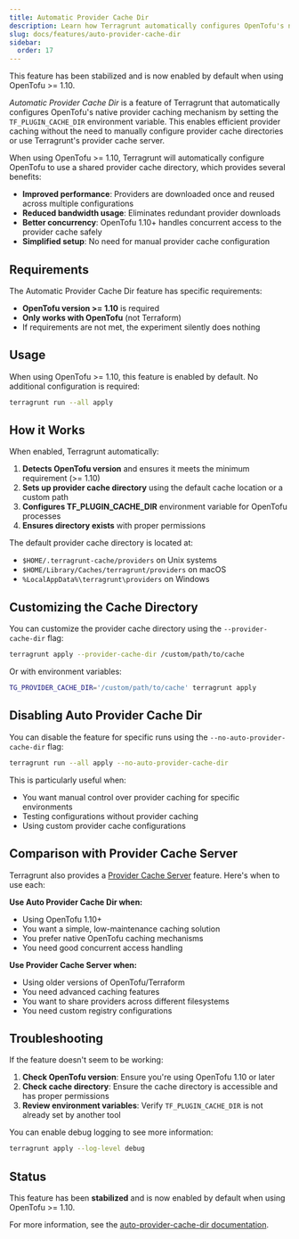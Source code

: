 ```yaml
---
title: Automatic Provider Cache Dir
description: Learn how Terragrunt automatically configures OpenTofu's native provider caching to improve performance and reduce bandwidth usage.
slug: docs/features/auto-provider-cache-dir
sidebar:
  order: 17
---
```



<Aside type="tip">
This feature has been stabilized and is now enabled by default when using OpenTofu >= 1.10.
</Aside>

*Automatic Provider Cache Dir* is a feature of Terragrunt that automatically configures OpenTofu's native provider caching mechanism by setting the `TF_PLUGIN_CACHE_DIR` environment variable. This enables efficient provider caching without the need to manually configure provider cache directories or use Terragrunt's provider cache server.

When using OpenTofu >= 1.10, Terragrunt will automatically configure OpenTofu to use a shared provider cache directory, which provides several benefits:

- **Improved performance**: Providers are downloaded once and reused across multiple configurations
- **Reduced bandwidth usage**: Eliminates redundant provider downloads
- **Better concurrency**: OpenTofu 1.10+ handles concurrent access to the provider cache safely
- **Simplified setup**: No need for manual provider cache configuration

## Requirements

The Automatic Provider Cache Dir feature has specific requirements:

- **OpenTofu version >= 1.10** is required
- **Only works with OpenTofu** (not Terraform)
- If requirements are not met, the experiment silently does nothing

## Usage

When using OpenTofu >= 1.10, this feature is enabled by default. No additional configuration is required:

```bash
terragrunt run --all apply
```

## How it Works

When enabled, Terragrunt automatically:

1. **Detects OpenTofu version** and ensures it meets the minimum requirement (>= 1.10)
2. **Sets up provider cache directory** using the default cache location or a custom path
3. **Configures TF_PLUGIN_CACHE_DIR** environment variable for OpenTofu processes
4. **Ensures directory exists** with proper permissions

The default provider cache directory is located at:

- `$HOME/.terragrunt-cache/providers` on Unix systems
- `$HOME/Library/Caches/terragrunt/providers` on macOS
- `%LocalAppData%\terragrunt\providers` on Windows

## Customizing the Cache Directory

You can customize the provider cache directory using the `--provider-cache-dir` flag:

```bash
terragrunt apply --provider-cache-dir /custom/path/to/cache
```

Or with environment variables:

```bash
TG_PROVIDER_CACHE_DIR='/custom/path/to/cache' terragrunt apply
```

## Disabling Auto Provider Cache Dir

You can disable the feature for specific runs using the `--no-auto-provider-cache-dir` flag:

```bash
terragrunt run --all apply --no-auto-provider-cache-dir
```

This is particularly useful when:
- You want manual control over provider caching for specific environments
- Testing configurations without provider caching
- Using custom provider cache configurations

## Comparison with Provider Cache Server

Terragrunt also provides a [Provider Cache Server](/docs/features/provider-cache-server) feature. Here's when to use each:

**Use Auto Provider Cache Dir when:**

- Using OpenTofu 1.10+
- You want a simple, low-maintenance caching solution
- You prefer native OpenTofu caching mechanisms
- You need good concurrent access handling

**Use Provider Cache Server when:**

- Using older versions of OpenTofu/Terraform
- You need advanced caching features
- You want to share providers across different filesystems
- You need custom registry configurations

## Troubleshooting

If the feature doesn't seem to be working:

1. **Check OpenTofu version**: Ensure you're using OpenTofu 1.10 or later
2. **Check cache directory**: Ensure the cache directory is accessible and has proper permissions
3. **Review environment variables**: Verify `TF_PLUGIN_CACHE_DIR` is not already set by another tool

You can enable debug logging to see more information:

```bash
terragrunt apply --log-level debug
```

## Status

This feature has been **stabilized** and is now enabled by default when using OpenTofu >= 1.10.

For more information, see the [auto-provider-cache-dir documentation](/docs/reference/experiments#auto-provider-cache-dir).
